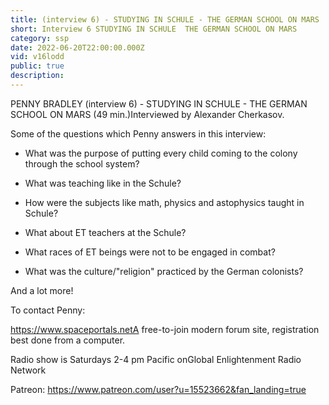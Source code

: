 ```yaml
---
title: (interview 6) - STUDYING IN SCHULE - THE GERMAN SCHOOL ON MARS
short: Interview 6 STUDYING IN SCHULE  THE GERMAN SCHOOL ON MARS
category: ssp
date: 2022-06-20T22:00:00.000Z
vid: v16lodd
public: true
description:
---
```

PENNY BRADLEY (interview 6) - STUDYING IN SCHULE - THE GERMAN SCHOOL ON MARS (49 min.)Interviewed by Alexander Cherkasov.

Some of the questions which Penny answers in this interview:

- What was the purpose of putting every child coming to the colony through the school system?

- What was teaching like in the Schule?

- How were the subjects like math, physics and astophysics taught in Schule?

- What about ET teachers at the Schule?

- What races of ET beings were not to be engaged in combat?

- What was the culture/"religion" practiced by the German colonists?

And a lot more!

To contact Penny:

https://www.spaceportals.net​​​​A free-to-join modern forum site, registration best done from a computer.

Radio show is Saturdays 2-4 pm Pacific onGlobal Enlightenment Radio Network

Patreon: https://www.patreon.com/user?u=15523662&fan_landing=true
